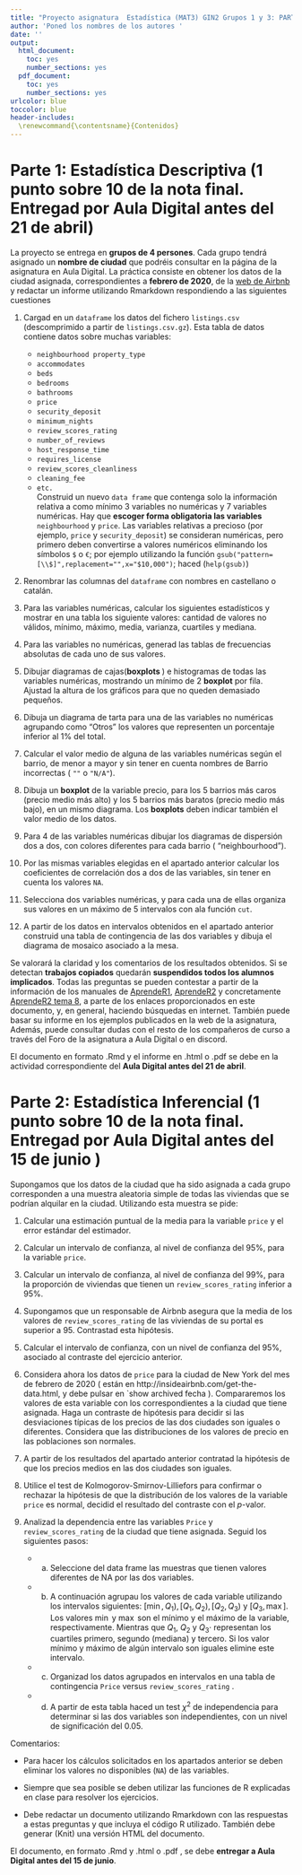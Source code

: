 ```yaml
---
title: "Proyecto asignatura  Estadística (MAT3) GIN2 Grupos 1 y 3: PARTE 1 y PARTE 2. CUrso 2020-2021"
author: 'Poned los nombres de los autores '
date: ''
output:
  html_document: 
    toc: yes
    number_sections: yes
  pdf_document: 
    toc: yes
    number_sections: yes
urlcolor: blue
toccolor: blue
header-includes:
  \renewcommand{\contentsname}{Contenidos}
---
```


# Parte 1: Estadística Descriptiva (1 punto sobre 10 de la nota final. Entregad por  Aula Digital antes del 21 de abril)

La proyecto  se entrega en  **grupos de 4 persones**. Cada grupo tendrá asignado un **nombre de ciudad** 
que podréis consultar en la página de la asignatura en Aula Digital.
La práctica consiste en obtener los datos de la ciudad asignada, correspondientes a **febrero de 2020**, de la [web de Airbnb](http://insideairbnb.com/get-the-data.html) y redactar un informe utilizando  Rmarkdown respondiendo a las 
siguientes cuestiones


1. Cargad  en un `dataframe` los datos del fichero  `listings.csv` (descomprimido a partir de `listings.csv.gz`).
Esta tabla de datos  contiene datos sobre muchas variables:  
   * `neighbourhood property_type`
   * `accommodates` 
   * `beds`
   * `bedrooms`
   * `bathrooms`
   * `price`
   * `security_deposit`
   * `minimum_nights`
   * `review_scores_rating`
   * `number_of_reviews`
   * `host_response_time`
   * `requires_license`
   * `review_scores_cleanliness`
   * `cleaning_fee`
   * `etc.`  
Construid un nuevo `data frame` que contenga solo la información relativa a como mínimo 3 variables no numéricas y 7 variables numéricas.
Hay que **escoger forma obligatoria las variables** `neighbourhood` y `price`.
Las variables relativas a precioso (por ejemplo, `price` y `security_deposit`) se consideran numéricas,
pero primero deben convertirse a valores numéricos eliminando los símbolos `$` o `€`; por ejemplo utilizando  la función ` gsub("pattern=[\\$]",replacement="",x="$10,000")`; haced (`help(gsub)`)

2. Renombrar las columnas del `dataframe` con nombres en castellano o catalán.

3. Para las variables numéricas, calcular los siguientes estadísticos y mostrar en una tabla los siguiente valores: cantidad de valores no válidos, mínimo, máximo, media, varianza, cuartiles y mediana.

4. Para las variables no numéricas, generad las tablas de frecuencias absolutas de cada uno de sus valores.

5. Dibujar diagramas de cajas(**boxplots **) e histogramas de todas las variables numéricas, mostrando un mínimo de 2 **boxplot** por fila. Ajustad la altura de los gráficos para que no queden demasiado pequeños.

6. Dibuja un diagrama de tarta para una de las variables no numéricas
agrupando como "Otros" los valores que representen un porcentaje inferior al 1\% del total.

7. Calcular el valor medio de alguna de las variables numéricas según el barrio, de menor a mayor y sin tener en cuenta nombres de Barrio incorrectas ( `""` o `"N/A"`).

10. Dibuja un **boxplot** de la variable precio, para los 5 barrios más caros (precio medio más alto) y los 5 barrios más baratos (precio medio más bajo), en un mismo diagrama.
Los **boxplots** deben indicar también el valor medio de los datos.

11. Para 4 de las variables numéricas dibujar los diagramas de dispersión dos a dos,
con colores diferentes para cada barrio ( "neighbourhood").

12. Por las mismas variables elegidas en el apartado anterior calcular los coeficientes de correlación
dos a dos de las variables, sin tener en cuenta los valores `NA`.

13. Selecciona dos variables numéricas, y para cada una de ellas organiza sus valores
en un máximo de 5 intervalos con ala función `cut`.

14. A partir de los datos en intervalos obtenidos en el apartado anterior construid  una tabla de contingencia
de las dos variables y dibuja el diagrama de mosaico asociado a la mesa.



Se valorará la claridad y los comentarios de los resultados obtenidos. Si se detectan **trabajos copiados**
quedarán **suspendidos todos los alumnos implicados**.
Todas las preguntas se pueden contestar a partir de la información de los manuales de [AprendeR1](https://aprender-uib.github.io/AprendeR1/), [AprendeR2](https://aprender-uib.github.io/AprendeR2/) y concretamente [AprendeR2 tema 8](https://aprender-uib.github.io/AprendeR2/chap-estmult.html), a parte de los enlaces proporcionados en este documento, y, en general, haciendo búsquedas en internet.
También puede basar su informe en los ejemplos publicados en la web de la asignatura,
Además, puede consultar dudas con el resto de los compañeros de curso a través del Foro de la asignatura a Aula Digital o en discord.

El documento en formato .Rmd  y el informe en .html o .pdf se debe  en la actividad correspondiente del **Aula Digital antes del 21 de abril**. 

# Parte 2: Estadística Inferencial (1 punto sobre 10 de la nota final. Entregad por  Aula Digital antes del 15 de junio )

Supongamos  que los datos de la ciudad que ha sido asignada a cada grupo corresponden a una muestra
aleatoria simple de todas las viviendas que se podrían alquilar en la ciudad.
Utilizando  esta muestra se pide:

1. Calcular una estimación puntual de la media para la variable `price` y el error estándar del estimador.

2. Calcular un intervalo de confianza, al nivel de confianza del 95\%, para la variable `price`.

3. Calcular un intervalo de confianza, al nivel de confianza del 99\%, para la
proporción de viviendas que tienen un `review_scores_rating` inferior a 95\%.

4. Supongamos que un responsable de Airbnb asegura que la media de los valores de `review_scores_rating`
de las viviendas de su portal es superior a 95. Contrastad esta hipótesis.

5. Calcular el intervalo de confianza, con un nivel de confianza del 95\%, asociado al contraste del ejercicio anterior.

6. Considera ahora los datos de `price` para la ciudad de New York del mes de febrero de 2020 ( están en http://insideairbnb.com/get-the-data.html, y debe pulsar en `show archived fecha ). Compararemos los valores de esta variable con los correspondientes a la ciudad que tiene asignada.
Haga un contraste de hipótesis para decidir si las desviaciones típicas de los precios de las dos ciudades son iguales o diferentes. Considera que las distribuciones de los valores de precio en las poblaciones son normales.

7. A partir de los resultados del apartado anterior contratad la hipótesis de que los precios medios en las dos ciudades son iguales.

8. Utilice el test de Kolmogorov-Smirnov-Lilliefors para confirmar o rechazar la hipótesis de que la distribución de los valores de la variable `price` es normal, decidid el resultado del contraste  con el $p$-valor.

9. Analizad  la dependencia entre las variables
`Price` y `review_scores_rating` de la ciudad que tiene asignada. Seguid los siguientes pasos:

    * a) Seleccione del data frame las muestras que tienen valores diferentes de NA por las dos
variables.

    * b) A continuación agrupau los valores de cada variable utilizando los intervalos siguientes: $[ \min, Q_1), [Q_1, Q_2), [Q_2, Q_3)$ y $[Q_3, \max]$.
Los valores $\min$ y $\max$ son el mínimo y el máximo de la variable, respectivamente. Mientras que $Q_1$, $Q_2$ y $Q_3$· representan los cuartiles primero, segundo (mediana) y tercero. Si los valor mínimo y máximo de algún intervalo son iguales elimine este intervalo.

    * c) Organizad los datos agrupados en intervalos en una tabla de contingencia `Price` versus `review_scores_rating` .
  
    * d) A partir de esta tabla haced un test $\chi^2$ de independencia para determinar si las dos variables son independientes, con un nivel de significación del 0.05.



Comentarios:

* Para hacer los cálculos solicitados en los apartados anterior se deben eliminar los valores no  disponibles (`NA`) de las variables.

* Siempre que sea posible se deben utilizar las funciones de R explicadas en clase para resolver los ejercicios.

* Debe redactar un documento utilizando Rmarkdown con las respuestas a estas preguntas y que incluya el código R utilizado. También debe generar (Knit) una versión HTML del documento.



El documento, en formato .Rmd y .html o .pdf , se debe **entregar a Aula Digital antes del 15 de junio**. 




